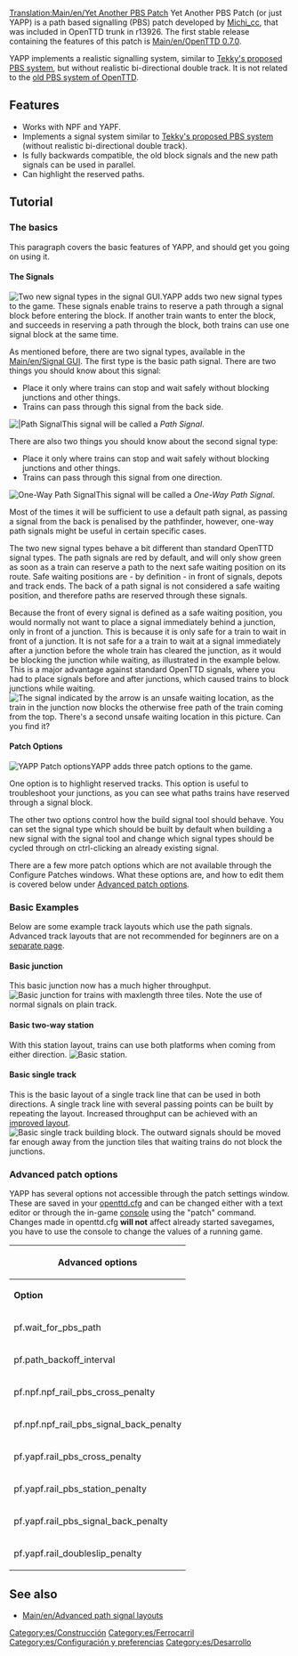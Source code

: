 {{es/Traducción|Yet Another PBS Patch|0}}
[[Translation:Main/en/Yet Another PBS Patch]]
Yet Another PBS Patch (or just YAPP) is a path based signalling (PBS) patch developed by [[Archive/en/Michi cc|Michi_cc]], that was included in OpenTTD trunk in r13926. The first stable release containing the features of this patch is [[Main/en/OpenTTD 0.7.0]].

YAPP implements a realistic signalling system, similar to [[Main/en/Realistic Path Based Signalling|Tekky's proposed PBS system]], but without realistic bi-directional double track. It is not related to the [[Main/en/Old Path Based Signaling|old PBS system of OpenTTD]].

==Features==
* Works with NPF and YAPF.
* Implements a signal system similar to [[Main/en/Realistic Path Based Signalling|Tekky's proposed PBS system]] (without realistic bi-directional double track).
* Is fully backwards compatible, the old block signals and the new path signals can be used in parallel.
* Can highlight the reserved paths.

==Tutorial==
===The basics===
This paragraph covers the basic features of YAPP, and should get you going on using it.

====The Signals====
[[File:en/Yapp signalgui.png|frame|right|Two new signal types in the [[signal GUI]].]]YAPP adds two new signal types to the game. These signals enable trains to reserve a path through a signal block before entering the block. If another train wants to enter the block, and succeeds in reserving a path through the block, both trains can use one signal block at the same time.


As mentioned before, there are two signal types, available in the [[Main/en/Signal GUI]]. The first type is the basic path signal. There are two things you should know about this signal:
* Place it only where trains can stop and wait safely without blocking junctions and other things.
* Trains can pass through this signal from the back side.
[[File:en/Yapp pbssignal.png|frame|right||Path Signal]]This signal will be called a ''Path Signal''.


There are also two things you should know about the second signal type:
* Place it only where trains can stop and wait safely without blocking junctions and other things.
* Trains can pass through this signal from one direction.
[[File:en/Yapp onewaypbssignal.png|frame|right|One-Way Path Signal]]This signal will be called a ''One-Way Path Signal''.


Most of the times it will be sufficient to use a default path signal, as passing a signal from the back is penalised by the pathfinder, however, one-way path signals might be useful in certain specific cases.


The two new signal types behave a bit different than standard OpenTTD signal types. The path signals are red by default, and will only show green as soon as a train can reserve a path to the next safe waiting position on its route. Safe waiting positions are - by definition - in front of signals, depots and track ends. The back of a path signal is not considered a safe waiting position, and therefore paths are reserved through these signals.

Because the front of every signal is defined as a safe waiting position, you would normally not want to place a signal immediately behind a junction, only in front of a junction. This is because it is only safe for a train to wait in front of a junction. It is not safe for a a train to wait at a signal immediately after a junction before the whole train has cleared the junction, as it would be blocking the junction while waiting, as illustrated in the example below. This is a major advantage against standard OpenTTD signals, where you had to place signals before and after junctions, which caused trains to block junctions while waiting.
[[File:en/Yapp unsafewaitinglocation.png|frame|center|The signal indicated by the arrow is an unsafe waiting location, as the train in the junction now blocks the otherwise free path of the train coming from the top. There's a second unsafe waiting location in this picture. Can you find it?]]

====Patch Options====
[[File:en/Yapp patch-options.png|frame|right|YAPP Patch options]]YAPP adds three patch options to the game.


One option is to highlight reserved tracks. This option is useful to troubleshoot your junctions, as you can see what paths trains have reserved through a signal block.


The other two options control how the build signal tool should behave. You can set the signal type which should be built
by default when building a new signal with the signal tool and change which signal types should be cycled through on ctrl-clicking
an already existing signal.


There are a few more patch options which are not available through the Configure Patches windows. What these options are, and how to edit them is covered below
under [[Main/en/#Advanced patch options|Advanced patch options]].

===Basic Examples===
Below are some example track layouts which use the path signals. Advanced track layouts that are not recommended for beginners are on a [[Main/en/Advanced path signal layouts|separate page]].

====Basic junction====
This basic junction now has a much higher throughput.
[[File:en/Yapp basicjunction.png|frame|center|Basic junction for trains with maxlength three tiles. Note the use of normal signals on plain track.]]

====Basic two-way station====
With this station layout, trains can use both platforms when coming from either direction.
[[File:en/Yapp basicstation.png|frame|center|Basic station.]]

====Basic single track====
This is the basic layout of a single track line that can be used in both directions. A single track line with several passing points can be built by repeating the layout. Increased throughput can be achieved with an [[Main/en/Advanced path signal layouts#Prioritised single track layout|improved layout]].
[[File:en/Yapp single track.png|frame|center|Basic single track building block. The outward signals should be moved far enough away from the junction tiles that waiting trains do not block the junctions.]]

===Advanced patch options===
YAPP has several options not accessible through the patch settings window. These are saved in your [[Main/en/Openttd.cfg|openttd.cfg]] and
can be changed either with a text editor or through the in-game [[Main/en/Console|console]] using the "patch" command. Changes made in openttd.cfg '''will not''' affect
already started savegames, you have to use the console to change the values of a running game.

{| border = "1"
!colspan="3"| Advanced options
|-
| '''Option''' || '''Default''' || '''Description'''
|-
| pf.wait_for_pbs_path || 30 || How long to wait for a path reservation (in days). Set this value to 255 if you don't want trains to ''ever'' turn around at a path signal on their own.
|-
| pf.path_backoff_interval || 20 || Ticks between checks for a free path. Increase if you have a slow computer. Set to 255 to disable path look-ahead if you don't want to use advanced signals.
|-
| pf.npf.npf_rail_pbs_cross_penalty || 300 || Pathfinder penalty for crossing a reserved tile when using [[Main/en/New global pathfinding|NPF]].
|-
| pf.npf.npf_rail_pbs_signal_back_penalty || 1500 || Pathfinder penalty for passing a path signal from the backside when using [[Main/en/New global pathfinding|NPF]].
|-
| pf.yapf.rail_pbs_cross_penalty || 300 || Pathfinder penalty for crossing a reserved tile when using [[Main/en/Yet Another Pathfinder|YAPF]].
|-
| pf.yapf.rail_pbs_station_penalty || 800 || Pathfinder penalty for crossing a reserved station tile when using [[Main/en/Yet Another Pathfinder|YAPF]].
|-
| pf.yapf.rail_pbs_signal_back_penalty || 1500 || Pathfinder penalty for passing a path signal from the backside when using [[Main/en/Yet Another Pathfinder|YAPF]].
|-
| pf.yapf.rail_doubleslip_penalty || 100 || Pathfinder penalty for passing a double slip switch when using [[Main/en/Yet Another Pathfinder|YAPF]].
|}
{{en/Feature|0.7}}

== See also ==
* [[Main/en/Advanced path signal layouts]]

[[Category:es/Construcción]]
[[Category:es/Ferrocarril]]
[[Category:es/Configuración y preferencias]]
[[Category:es/Desarrollo]]